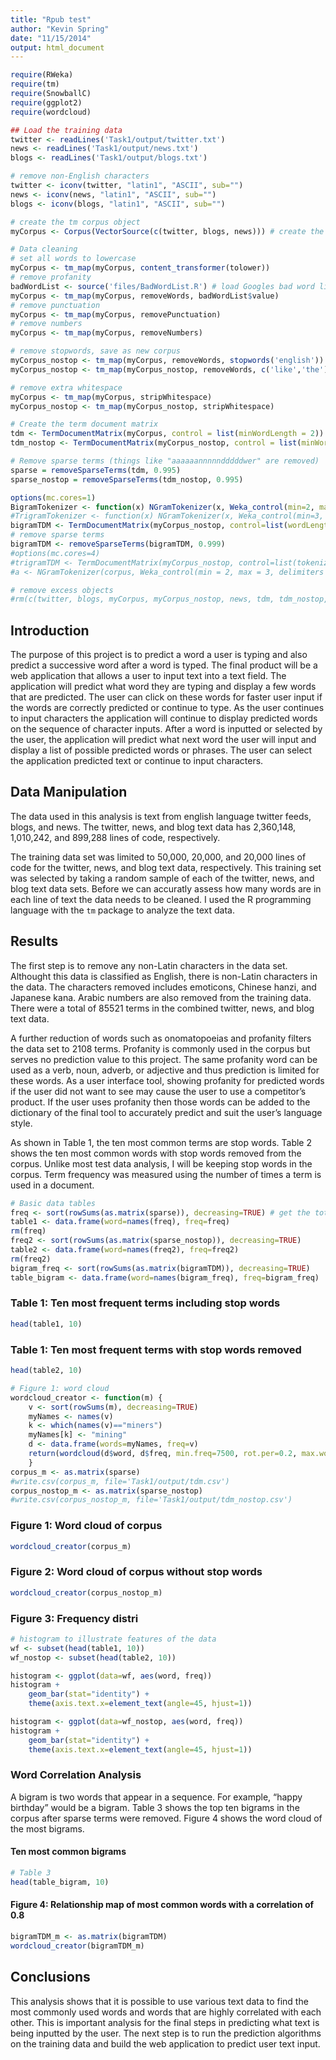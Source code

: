 ```yaml
---
title: "Rpub test"
author: "Kevin Spring"
date: "11/15/2014"
output: html_document
---
```


```r
require(RWeka)
require(tm)
require(SnowballC)
require(ggplot2)
require(wordcloud)

## Load the training data
twitter <- readLines('Task1/output/twitter.txt')
news <- readLines('Task1/output/news.txt')
blogs <- readLines('Task1/output/blogs.txt')

# remove non-English characters
twitter <- iconv(twitter, "latin1", "ASCII", sub="")
news <- iconv(news, "latin1", "ASCII", sub="")
blogs <- iconv(blogs, "latin1", "ASCII", sub="")

# create the tm corpus object
myCorpus <- Corpus(VectorSource(c(twitter, blogs, news))) # create the corpus

# Data cleaning
# set all words to lowercase
myCorpus <- tm_map(myCorpus, content_transformer(tolower))
# remove profanity
badWordList <- source('files/BadWordList.R') # load Googles bad word list
myCorpus <- tm_map(myCorpus, removeWords, badWordList$value)
# remove punctuation
myCorpus <- tm_map(myCorpus, removePunctuation)
# remove numbers
myCorpus <- tm_map(myCorpus, removeNumbers)

# remove stopwords, save as new corpus
myCorpus_nostop <- tm_map(myCorpus, removeWords, stopwords('english'))
myCorpus_nostop <- tm_map(myCorpus_nostop, removeWords, c('like','the')) # remove like as a stopword

# remove extra whitespace
myCorpus <- tm_map(myCorpus, stripWhitespace)
myCorpus_nostop <- tm_map(myCorpus_nostop, stripWhitespace)

# Create the term document matrix
tdm <- TermDocumentMatrix(myCorpus, control = list(minWordLength = 2))
tdm_nostop <- TermDocumentMatrix(myCorpus_nostop, control = list(minWordLength = 2))

# Remove sparse terms (things like "aaaaaannnnndddddwer" are removed)
sparse = removeSparseTerms(tdm, 0.995)
sparse_nostop = removeSparseTerms(tdm_nostop, 0.995)

options(mc.cores=1)
BigramTokenizer <- function(x) NGramTokenizer(x, Weka_control(min=2, max=2))
#TrigramTokenizer <- function(x) NGramTokenizer(x, Weka_control(min=3, max=3))
bigramTDM <- TermDocumentMatrix(myCorpus_nostop, control=list(wordLengths=c(2, 45), tokenize = BigramTokenizer))
# remove sparse terms
bigramTDM <- removeSparseTerms(bigramTDM, 0.999)
#options(mc.cores=4)
#trigramTDM <- TermDocumentMatrix(myCorpus_nostop, control=list(tokenize = TrigramTokenizer))
#a <- NGramTokenizer(corpus, Weka_control(min = 2, max = 3, delimiters = " \\r\\n\\t"))

# remove excess objects
#rm(c(twitter, blogs, myCorpus, myCorpus_nostop, news, tdm, tdm_nostop, badWordList ))
```

## Introduction

The purpose of this project is to predict a word a user is typing and also predict a successive word after a word is typed. The final product will be a web application that allows a user to input text into a text field. The application will predict what word they are typing and display a few words that are predicted. The user can click on these words for faster user input if the words are correctly predicted or continue to type. As the user continues to input characters the application will continue to display predicted words on the sequence of character inputs. After a word is inputted or selected by the user, the application will predict what next word the user will input and display a list of possible predicted words or phrases. The user can select the application predicted text or continue to input characters.

## Data Manipulation

The data used in this analysis is text from english language twitter feeds, blogs, and news. The twitter, news, and blog text data has 2,360,148, 1,010,242, and 899,288 lines of code, respectively.

The training data set was limited to 50,000, 20,000, and 20,000 lines of code for the twitter, news, and blog text data, respectively. This training set was selected by taking a random sample of each of the twitter, news, and blog text data sets. Before we can accuratly assess how many words are in each line of text the data needs to be cleaned. I used the R programming language with the `tm` package to analyze the text data.

## Results

The first step is to remove any non-Latin characters in the data set. Althought this data is classified as English, there is non-Latin characters in the data. The characters removed includes emoticons, Chinese hanzi, and Japanese kana. Arabic numbers are also removed from the training data. There were a total of 85521 terms in the combined twitter, news, and blog text data. 

A further reduction of words such as onomatopoeias and profanity filters the data set to 2108 terms. Profanity is commonly used in the corpus but serves no prediction value to this project. The same profanity word can be used as a verb, noun, adverb, or adjective and thus prediction is limited for these words. As a user interface tool, showing profanity for predicted words if the user did not want to see may cause the user to use a competitor's product. If the user uses profanity then those words can be added to the dictionary of the final tool to accurately predict and suit the user's language style.

As shown in Table 1, the ten most common terms are stop words. Table 2 shows the ten most common words with stop words removed from the corpus. Unlike most test data analysis, I will be keeping stop words in the corpus. Term frequency was measured using the number of times a term is used in a document.

```r
# Basic data tables
freq <- sort(rowSums(as.matrix(sparse)), decreasing=TRUE) # get the total frequencies of each stemmed word
table1 <- data.frame(word=names(freq), freq=freq)
rm(freq)
freq2 <- sort(rowSums(as.matrix(sparse_nostop)), decreasing=TRUE)
table2 <- data.frame(word=names(freq2), freq=freq2)
rm(freq2)
bigram_freq <- sort(rowSums(as.matrix(bigramTDM)), decreasing=TRUE)
table_bigram <- data.frame(word=names(bigram_freq), freq=bigram_freq)
```

### Table 1: Ten most frequent terms including stop words
```r
head(table1, 10)
```

### Table 1: Ten most frequent terms with stop words removed
```r
head(table2, 10)
```


```r
# Figure 1: word cloud
wordcloud_creator <- function(m) {
    v <- sort(rowSums(m), decreasing=TRUE)
    myNames <- names(v)
    k <- which(names(v)=="miners")
    myNames[k] <- "mining"
    d <- data.frame(words=myNames, freq=v)
    return(wordcloud(d$word, d$freq, min.freq=7500, rot.per=0.2, max.words=100, scale=c(5, .1), colors=brewer.pal(6, 'Dark2')))
    }
corpus_m <- as.matrix(sparse)
#write.csv(corpus_m, file='Task1/output/tdm.csv')
corpus_nostop_m <- as.matrix(sparse_nostop)
#write.csv(corpus_nostop_m, file='Task1/output/tdm_nostop.csv')
```

### Figure 1: Word cloud of corpus
```r
wordcloud_creator(corpus_m)
```

### Figure 2: Word cloud of corpus without stop words
```r
wordcloud_creator(corpus_nostop_m)
```

### Figure 3: Frequency distri
```r
# histogram to illustrate features of the data
wf <- subset(head(table1, 10))
wf_nostop <- subset(head(table2, 10))

histogram <- ggplot(data=wf, aes(word, freq))
histogram + 
    geom_bar(stat="identity") +
    theme(axis.text.x=element_text(angle=45, hjust=1))

histogram <- ggplot(data=wf_nostop, aes(word, freq))
histogram + 
    geom_bar(stat="identity") +
    theme(axis.text.x=element_text(angle=45, hjust=1))
```

### Word Correlation Analysis
A bigram is two words that appear in a sequence. For example, "happy birthday" would be a bigram. Table 3 shows the top ten bigrams in the corpus after sparse terms were removed. Figure 4 shows the word cloud of the most bigrams.

#### Ten most common bigrams
```r
# Table 3
head(table_bigram, 10)
```

#### Figure 4: Relationship map of most common words with a correlation of 0.8

```r
bigramTDM_m <- as.matrix(bigramTDM)
wordcloud_creator(bigramTDM_m)
```
## Conclusions
This analysis shows that it is possible to use various text data to find the most commonly used words and words that are highly correlated with each other. This is important analysis for the final steps in predicting what text is being inputted by the user. The next step is to run the prediction algorithms on the training data and build the web application to predict user text input.